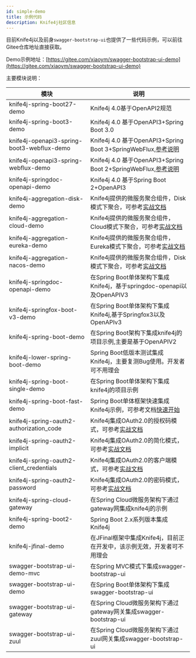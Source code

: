 ```yaml
---
id: simple-demo
title: 示例代码
description: Knife4j社区信息
---
```

 

目前Knife4j以及前身`swagger-bootstrap-ui`也提供了一些代码示例，可以前往Gitee仓库地址直接获取。

Demo示例地址：[https://gitee.com/xiaoym/swagger-bootstrap-ui-demo](https://gitee.com/xiaoym/swagger-bootstrap-ui-demo)

主要模块说明：

|模块|说明|
|---|---|
|knife4j-spring-boot27-demo|Knife4j 4.0基于OpenAPI2规范|
|knife4j-spring-boot3-demo|Knife4j 4.0 基于OpenAPI3+Spring Boot 3.0|
|knife4j-openapi3-spring-boot3-webflux-demo|Knife4j 4.0 基于OpenAPI3+Spring Boot 3+SpringWebFlux,[参考说明](../middleware-sources/spring-webflux/spring-webflux-introduction)|
|knife4j-openapi3-spring-webflux-demo|Knife4j 4.0 基于OpenAPI3+Spring Boot 2+SpringWebFlux,[参考说明](../middleware-sources/spring-webflux/spring-webflux-introduction)|
|knife4j-springdoc-openapi-demo|Knife4j 4.0 基于Spring Boot 2+OpenAPI3|
|knife4j-aggregation-disk-demo|Knife4j提供的微服务聚合组件，Disk模式下聚合，可参考[实战文档](/docs/action/aggregation-disk)|
|knife4j-aggregation-cloud-demo|Knife4j提供的微服务聚合组件，Cloud模式下聚合，可参考[实战文档](/docs/action/aggregation-cloud)|
|knife4j-aggregation-eureka-demo|Knife4j提供的微服务聚合组件，Eureka模式下聚合，可参考[实战文档](/docs/action/aggregation-eureka)|
|knife4j-aggregation-nacos-demo|Knife4j提供的微服务聚合组件，Disk模式下聚合，可参考[实战文档](/docs/action/aggregation-nacos)|
|knife4j-springdoc-openapi-demo|在Spring Boot单体架构下集成Knife4j，基于springdoc-openapi以及OpenAPIV3|
|knife4j-springfox-boot-v3-demo|在Spring Boot单体架构下集成Knife4j,基于Springfox3以及OpenAPIv3|
|knife4j-spring-boot-demo|在Spring Boot架构下集成knife4j的项目示例,主要是基于OpenAPIV2|
|knife4j-lower-spring-boot-demo|Spring Boot低版本测试集成Knife4j，主要复测Bug使用。开发者可不用理会|
|knife4j-spring-boot-single-demo|在Spring Boot单体架构下集成knife4j的项目示例|
|knife4j-spring-boot-fast-demo|Spring Boot单体框架快速集成Knife4j示例，可参考文档[快速开始](/docs/quick-start)|
|knife4j-spring-oauth2-authorization_code|Knife4j集成OAuth2.0的授权码模式，可参考[实战文档](/docs/action/oauth2-authorization_code)|
|knife4j-spring-oauth2-implicit|Knife4j集成OAuth2.0的简化模式，可参考[实战文档](/docs/action/oauth2-implicit)|
|knife4j-spring-oauth2-client_credentials|Knife4j集成OAuth2.0的客户端模式，可参考[实战文档](/docs/action/oauth2-client_credentials)|
|knife4j-spring-oauth2-password|Knife4j集成OAuth2.0的密码模式，可参考[实战文档](/docs/action/oauth2-password)|
|knife4j-spring-cloud-gateway|在Spring Cloud微服务架构下通过gateway网集成knife4j的示例|
|knife4j-spring-boot2-demo|Spring Boot 2.x系列版本集成Knife4j|
|knife4j-jfinal-demo|在JFinal框架中集成Knife4j，目前正在开发中，该示例无效，开发者可不用理会|
|swagger-bootstrap-ui-demo-mvc|在Spring MVC模式下集成swagger-bootstrap-ui|
|swagger-bootstrap-ui-demo|在Spring Boot单体架构下集成swagger-bootstrap-ui|
|swagger-bootstrap-ui-gateway|在Spring Cloud微服务架构下通过gateway网关集成swagger-bootstrap-ui|
|swagger-bootstrap-ui-zuul|在Spring Cloud微服务架构下通过zuul网关集成swagger-bootstrap-ui|

